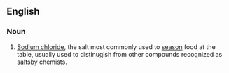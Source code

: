 ==English==

===Noun===
{{en-noun|-}}

#[[sodium chloride|Sodium chloride]], the salt most commonly used to [[season]] food at the table, usually used to distinugish from other compounds recognized as [[salt]]sby chemists.